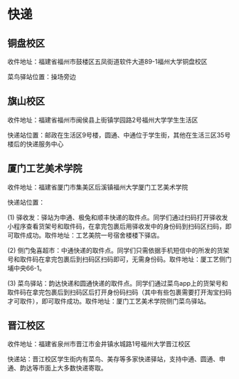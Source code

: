 # 快递

## 铜盘校区

收件地址：福建省福州市鼓楼区五凤街道软件大道89-1福州大学铜盘校区

菜鸟驿站位置：操场旁边

## 旗山校区

收件地址：福建省福州市闽侯县上街镇学园路2号福州大学学生生活区

快递站位置：邮政在生活区9号楼，圆通、中通位于学生街，其他在生活三区35号楼后的快递服务中心

## 厦门工艺美术学院

收件地址：福建省厦门市集美区后溪镇福州大学厦门工艺美术学院

快递站位置：

(1) 驿收发：驿站为申通、极兔和顺丰快递的取件点。同学们通过扫码打开驿收发小程序查看货架号和取件码，在拿完包裹后用驿收发中的身份码到扫码区扫码，即可取件成功。取件地址：工艺美院一号宿舍楼楼下驿店。

(2) 侧门兔喜超市：中通快递的取件点。同学们只需依据手机短信中的所发的货架号和取件码在拿完包裹后到扫码区扫码即可，无需身份码。取件地址：厦工艺侧门埔中央66-1。

(3) 菜鸟驿站：韵达快递和圆通快递的取件点。同学们通过菜鸟app上的货架号和取件码在拿完包裹后到扫码区后打开身份码扫码（其中有些包裹需要打开淘宝扫码才可取件），即可取件成功。取件地址：厦门工艺美术学院侧门菜鸟驿站。

## 晋江校区

收件地址：福建省泉州市晋江市金井镇水城路1号福州大学晋江校区

快递站：晋江校区学生街内有菜鸟、美存等多家快递驿站，支持中通、圆通、申通、韵达等市面上大多数快递寄取。
